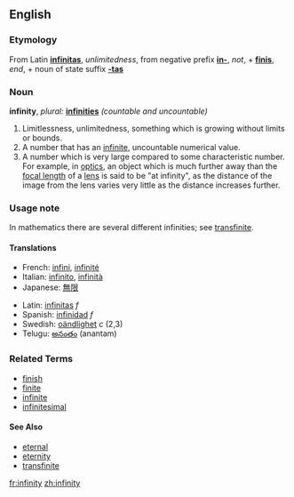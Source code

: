 ==English==

===Etymology===
From Latin '''[[infinitas]]''', ''unlimitedness'', from negative prefix '''[[in-]]''', ''not'', + '''[[finis]]''', ''end'', + noun of state suffix '''[[-tas]]'''

===Noun===
'''infinity''',  ''plural:'' '''[[infinities]]''' ''(countable and uncountable)''

# Limitlessness, unlimitedness, something which is growing without limits or bounds.
# A number that has an [[infinite]], uncountable numerical value.
# A number which is very large compared to some characteristic number.  For example, in [[optics]], an object which is much further away than the [[focal length]] of a [[lens]] is said to be "at infinity", as the distance of the image from the lens varies very little as the distance increases further.

===Usage note===
In mathematics there are several different infinities; see [[transfinite]].

====Translations====
{{top}}
*French: [[infini]], [[infinité]]
*Italian: [[infinito]], [[infinità]]
*Japanese: [[無限]]
{{mid}}
*Latin:  [[infinitas]] ''f''
*Spanish:  [[infinidad]] ''f''
*Swedish: [[oändlighet]] ''c'' (2,3)
*Telugu: [[అనంతం]] (anantam)
{{bottom}}

===Related Terms===
*[[finish]]
*[[finite]]
*[[infinite]]
*[[infinitesimal]]

====See Also====
*[[eternal]]
*[[eternity]]
*[[transfinite]]

[[fr:infinity]]
[[zh:infinity]]